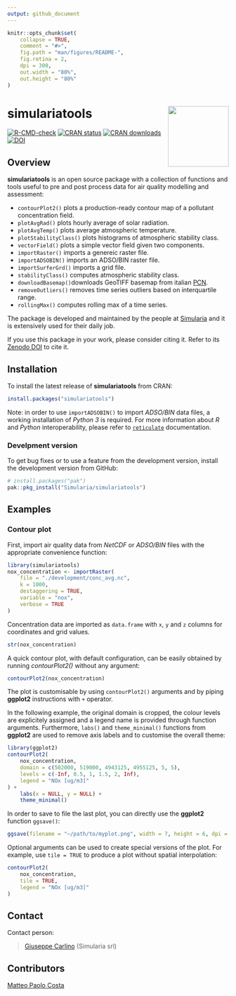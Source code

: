 ```yaml
---
output: github_document
---
```


<!-- README.md is generated from README.Rmd. Please edit that file -->

```r
knitr::opts_chunk$set(
    collapse = TRUE,
    comment = "#>",
    fig.path = "man/figures/README-",
    fig.retina = 2,
    dpi = 300,
    out.width = "80%",
    out.height = "80%"
)
```

# simulariatools <a href="https://www.simularia.it/simulariatools/"><img src="man/figures/logo.png" align="right" height="138" /></a>

<!-- badges: start -->
[![R-CMD-check](https://github.com/Simularia/simulariatools/actions/workflows/R-CMD-check.yaml/badge.svg)](https://github.com/Simularia/simulariatools/actions/workflows/R-CMD-check.yaml)
[![CRAN status](https://www.r-pkg.org/badges/version/simulariatools)](https://CRAN.R-project.org/package=simulariatools)
[![CRAN downloads](https://cranlogs.r-pkg.org/badges/grand-total/simulariatools?color=brightgreen)](https://CRAN.R-project.org/package=simulariatools)
[![DOI](https://zenodo.org/badge/DOI/10.5281/zenodo.165117.svg)](https://doi.org/10.5281/zenodo.596741)
<!-- badges: end -->


## Overview

**simulariatools** is an open source package with a collection of functions and tools useful to pre and post process data for air quality modelling and assessment:

- `contourPlot2()` plots a production-ready contour map of a pollutant concentration field.
- `plotAvgRad()` plots hourly average of solar radiation.
- `plotAvgTemp()` plots average atmospheric temperature.
- `plotStabilityClass()` plots histograms of atmospheric stability class.
- `vectorField()` plots a simple vector field given two components.
- `importRaster()` imports a genereic raster file.
- `importADSOBIN()` imports an ADSO/BIN raster file.
- `importSurferGrd()` imports a grid file.
- `stabilityClass()` computes atmospheric stability class.
- `downloadBasemap()`downloads GeoTIFF basemap from italian [PCN](https://gn.mase.gov.it/portale/home).
- `removeOutliers()` removes time series outliers based on interquartile range.
- `rollingMax()` computes rolling max of a time series.

The package is developed and maintained by the people at [Simularia](https://www.simularia.it) and it is extensively used for their daily job.

If you use this package in your work, please consider citing it.
Refer to its [Zenodo DOI](https://doi.org/10.5281/zenodo.596741) to cite it.


## Installation

To install the latest release of **simulariatools** from CRAN:
```r
install.packages("simulariatools")
```

Note: in order to use `importADSOBIN()` to import *ADSO/BIN* data files, a working installation of *Python 3* is required.
For more information about *R* and *Python* interoperability, please refer to [`reticulate`](https://rstudio.github.io/reticulate/) documentation.


### Develpment version

To get bug fixes or to use a feature from the development version, install the development version from GitHub:
```r
# install.packages("pak")
pak::pkg_install("Simularia/simulariatools")
```

## Examples

### Contour plot

First, import air quality data from *NetCDF* or *ADSO/BIN* files with the appropriate convenience function:
```r
library(simulariatools)
nox_concentration <- importRaster(
    file = "./development/conc_avg.nc",
    k = 1000,
    destaggering = TRUE,
    variable = "nox",
    verbose = TRUE
)
```
Concentration data are imported as `data.frame` with `x`, `y` and `z` columns for coordinates and grid values.
```r
str(nox_concentration)
```
A quick contour plot, with default configuration, can be easily obtained by running *contourPlot2()* without any argument:
```r
contourPlot2(nox_concentration)
```

The plot is customisable by using `contourPlot2()` arguments and by piping **ggplot2** instructions with `+` operator.

In the following example, the original domain is cropped, the colour levels are explicitely assigned and a legend name is provided through function arguments.
Furthermore, `labs()` and `theme_minimal()` functions from **ggplot2** are used to remove axis labels and to customise the overall theme:
```r
library(ggplot2)
contourPlot2(
    nox_concentration,
    domain = c(502000, 519000, 4943125, 4955125, 5, 5),
    levels = c(-Inf, 0.5, 1, 1.5, 2, Inf),
    legend = "NOx [ug/m3]"
) +
    labs(x = NULL, y = NULL) +
    theme_minimal()
```

In order to save to file the last plot, you can directly use the **ggplot2** function `ggsave()`:
```r
ggsave(filename = "~/path/to/myplot.png", width = 7, height = 6, dpi = 300)
```

Optional arguments can be used to create special versions of the plot. 
For example, use `tile = TRUE` to produce a plot without spatial interpolation:
```r
contourPlot2(
    nox_concentration,
    tile = TRUE,
    legend = "NOx [ug/m3]"
)
```


## Contact

Contact person:

> [Giuseppe Carlino](https://github.com/gcarlino) (Simularia srl)


## Contributors

[Matteo Paolo Costa](https://github.com/teocos)


